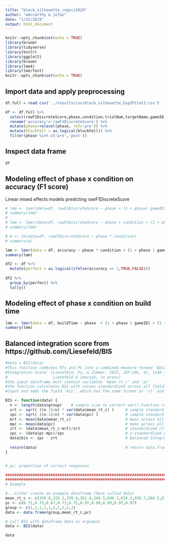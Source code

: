 ```yaml
---
title: "block_silhouette_cogsci2020"
author: "wmccarthy & jefan"
date: "1/31/2019"
output: html_document
---
```


```r
knitr::opts_chunk$set(echo = TRUE)
library(broom)
library(tidyverse)
library(knitr)
library(ggplot2)
library(broom)
library(lme4)
library(lmerTest)
knitr::opts_chunk$set(echo = TRUE)
```

## Import data and apply preprocessing

```r
df.full = read.csv('../results/csv/block_silhouette_Exp2Pilot3.csv')

df <- df.full %>% 
  select(rawF1DiscreteScore,phase,condition,trialNum,targetName,gameID, repetition,blockFell,buildTime) %>% 
  rename('accuracy'='rawF1DiscreteScore') %>%
  mutate(phase=relevel(phase, ref='pre')) %>% 
  mutate(blockFell = as.logical(blockFell)) %>%
  filter(phase %in% c('pre','post'))
```


## Inspect data frame
```r
df
```


## Modeling effect of phase x condition on accuracy (F1 score)

Linear mixed effects models predicting rawF1DiscreteScore
```r
# lmm <- lmer(data=df, rawF1DiscreteScore ~ phase + (1 + phase| gameID) + (1 + phase| targetName))
# summary(lmm)
# 
# lmm <- lmer(data=df, rawF1DiscreteScore ~ phase + condition + (1 + phase + condition| gameID) + (1 + phase + condition| targetName))
# summary(lmm)

# m <- lm(data=df, rawF1DiscreteScore ~ phase * condition)
# summary(m)

lmm <- lmer(data = df, accuracy ~ phase * condition + (1 + phase | gameID) + (1 | targetName))
summary(lmm)
```

```r
df2 <- df %>%
  mutate(perfect = as.logical(ifelse(accuracy == 1,TRUE,FALSE)))
         
df2 %>% 
  group_by(perfect) %>%
  tally()
```


## Modeling effect of phase x condition on build time 
```r
lmm <- lmer(data = df, buildTime ~ phase  + (1 + phase | gameID) + (1 + phase| targetName))
summary(lmm)

```


## Balanced integration score from https://github.com/Liesefeld/BIS
```r
#data = BIS(data)
#This function combines RTs and PC into a combined measure termed 'Balanced
#Integration Score' (Liesefeld, Fu, & Zimmer, 2015, JEP:LMC, 41, 1140-1151;
#                    Liesefeld & Janczyk, in press)
#the input dataframe must contain variables 'mean_rt_c' and 'pc'
#the function calculates BIS with values standardized across all fields of the 
#input and adds the field 'bis', which has the same format as 'rt' and 'pc'

BIS <- function(data) {
  n <- length(data$group)    # sample size to correct var()-function result (which uses n-1)
  srt <- sqrt( ((n-1)/n) * var(data$mean_rt_c) )     # sample standard deviation across all rts
  spc <- sqrt( ((n-1)/n) * var(data$pc) )            # sample standard deviation across all rts
  mrt <- mean(data$mean_rt_c)                        # mean across all rts
  mpc <- mean(data$pc)                               # mean across all pcs
  zrt <- (data$mean_rt_c-mrt)/srt                    # standardized rts
  zpc <- (data$pc-mpc)/spc                           # z-standardized pcs
  data$bis <- zpc - zrt                              # Balanced Integration Score
  
  return(data)                                       # return data.frame with added variable 'bis'
}


# pc: proportion of correct responses

#######################################################################################################
#######################################################################################################
# Example

#...either create an example dataframe (here called data)
mean_rt_c <- c(356.8,325.1,370.6,362.8,348.5,640.3,634.2,650.7,584.5,610.0)
pc <- c(0.71,0.73,0.67,0.73,0.72,0.97,0.99,0.99,0.97,0.97)
group <- c(1,1,1,1,1,2,2,2,2,2)
data <- data.frame(group,mean_rt_c,pc)

# call BIS with dataframe data as argument
data <- BIS(data)

data

```

```r

```

